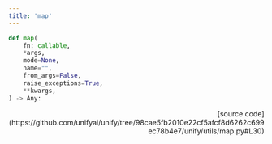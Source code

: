 ```yaml
---
title: 'map'
---
```


```python
def map(
    fn: callable,
    *args,
    mode=None,
    name="",
    from_args=False,
    raise_exceptions=True,
    **kwargs,
) -> Any:
```

<p align="right">[source code](https://github.com/unifyai/unify/tree/98cae5fb2010e22cf5afcf8d6262c699ec78b4e7/unify/utils/map.py#L30)</p>

